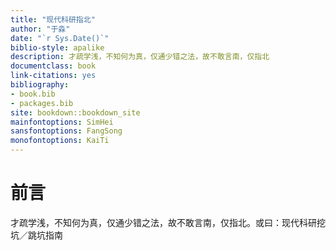 ```yaml
--- 
title: "现代科研指北"
author: "于淼"
date: "`r Sys.Date()`"
biblio-style: apalike
description: 才疏学浅，不知何为真，仅通少错之法，故不敢言南，仅指北
documentclass: book
link-citations: yes
bibliography:
- book.bib
- packages.bib
site: bookdown::bookdown_site
mainfontoptions: SimHei
sansfontoptions: FangSong
monofontoptions: KaiTi
---
```


# 前言

才疏学浅，不知何为真，仅通少错之法，故不敢言南，仅指北。或曰：现代科研挖坑／跳坑指南